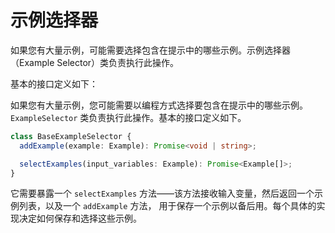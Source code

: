 # 示例选择器

如果您有大量示例，可能需要选择包含在提示中的哪些示例。示例选择器（Example Selector）类负责执行此操作。

基本的接口定义如下：

如果您有大量示例，您可能需要以编程方式选择要包含在提示中的哪些示例。`ExampleSelector` 类负责执行此操作。基本的接口定义如下。

```typescript
class BaseExampleSelector {
  addExample(example: Example): Promise<void | string>;

  selectExamples(input_variables: Example): Promise<Example[]>;
}
```

它需要暴露一个 `selectExamples` 方法——该方法接收输入变量，然后返回一个示例列表，以及一个 `addExample` 方法，
用于保存一个示例以备后用。每个具体的实现决定如何保存和选择这些示例。

